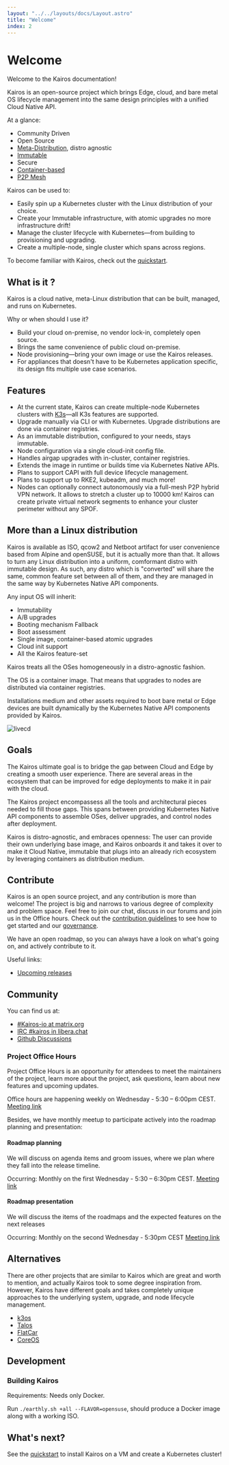 ```yaml
---
layout: "../../layouts/docs/Layout.astro"
title: "Welcome"
index: 2
---
```


# Welcome

Welcome to the Kairos documentation!

Kairos is an open-source project which brings Edge, cloud, and bare metal OS lifecycle management into the same design principles with a unified Cloud Native API.

At a glance:

- Community Driven
- Open Source
- [Meta-Distribution](/architecture/meta), distro agnostic
- [Immutable](/architecture/immutable)
- Secure
- [Container-based](/architecture/container)
- [P2P Mesh](/architecture/network)

Kairos can be used to:

- Easily spin up a Kubernetes cluster with the Linux distribution of your choice.
- Create your Immutable infrastructure, with atomic upgrades no more infrastructure drift!
- Manage the cluster lifecycle with Kubernetes—from building to provisioning and upgrading.
- Create a multiple-node, single cluster which spans across regions.

To become familiar with Kairos, check out the [quickstart](/quickstart/installation).

## What is it ?

Kairos is a cloud native, meta-Linux distribution that can be built, managed, and runs on Kubernetes.

Why or when should I use it?

- Build your cloud on-premise, no vendor lock-in, completely open source.
- Brings the same convenience of public cloud on-premise.
- Node provisioning—bring your own image or use the Kairos releases.
- For appliances that doesn't have to be Kubernetes application specific, its design fits multiple use case scenarios.

## Features

- At the current state, Kairos can create multiple-node Kubernetes clusters with [K3s](https://k3s.io)—all K3s features are supported.
- Upgrade manually via CLI or with Kubernetes. Upgrade distributions are done via container registries.
- As an immutable distribution, configured to your needs, stays immutable.
- Node configuration via a single cloud-init config file.
- Handles airgap upgrades with in-cluster, container registries.
- Extends the image in runtime or builds time via Kubernetes Native APIs.
- Plans to support CAPI with full device lifecycle management.
- Plans to support up to RKE2, kubeadm, and much more!
- Nodes can optionally connect autonomously via a full-mesh P2P hybrid VPN network. It allows to stretch a cluster up to 10000 km!
  Kairos can create private virtual network segments to enhance your cluster perimeter without any SPOF.

## More than a Linux distribution

Kairos is available as ISO, qcow2 and Netboot artifact for user convenience based from Alpine and openSUSE, but it is actually more than that. It allows to turn any Linux distribution into a uniform, comformant distro with immutable design. As such, any distro which is "converted" will share the same, common feature set between all of them, and they are managed in the same way by Kubernetes Native API components.

Any input OS will inherit:

- Immutability
- A/B upgrades
- Booting mechanism Fallback
- Boot assessment
- Single image, container-based atomic upgrades
- Cloud init support
- All the Kairos feature-set

Kairos treats all the OSes homogeneously in a distro-agnostic fashion.

The OS is a container image. That means that upgrades to nodes are distributed via container registries.

Installations medium and other assets required to boot bare metal or Edge devices are built dynamically by the Kubernetes Native API components provided by Kairos.

![livecd](https://user-images.githubusercontent.com/2420543/189219806-29b4deed-b4a1-4704-b558-7a60ae31caf2.gif)

## Goals

The Kairos ultimate goal is to bridge the gap between Cloud and Edge by creating a smooth user experience. There are several areas in the ecosystem that can be improved for edge deployments to make it in pair with the cloud.

The Kairos project encompassess all the tools and architectural pieces needed to fill those gaps. This spans between providing Kubernetes Native API components to assemble OSes, deliver upgrades, and control nodes after deployment.

Kairos is distro-agnostic, and embraces openness: The user can provide their own underlying base image, and Kairos onboards it and takes it over to make it Cloud Native, immutable that plugs into an already rich ecosystem by leveraging containers as distribution medium.

## Contribute

Kairos is an open source project, and any contribution is more than welcome! The project is big and narrows to various degree of complexity and problem space. Feel free to join our chat, discuss in our forums and join us in the Office hours. Check out the [contribution guidelines](https://github.com/kairos-io/kairos/contribute) to see how to get started and our [governance](https://github.com/kairos-io/kairos/blob/master/GOVERNANCE.md).

We have an open roadmap, so you can always have a look on what's going on, and actively contribute to it.

Useful links:

- [Upcoming releases](https://github.com/kairos-io/kairos/issues?q=is%3Aissue+is%3Aopen+label%3Arelease)


## Community

You can find us at:

- [#Kairos-io at matrix.org](https://matrix.to/#/#kairos-io:matrix.org)
- [IRC #kairos in libera.chat](https://web.libera.chat/#kairos)
- [Github Discussions](https://github.com/kairos-io/kairos/discussions)

### Project Office Hours

Project Office Hours is an opportunity for attendees to meet the maintainers of the project, learn more about the project, ask questions, learn about new features and upcoming updates.

Office hours are happening weekly on Wednesday - 5:30 – 6:00pm CEST. [Meeting link](https://meet.google.com/aus-mhta-azb)

Besides, we have monthly meetup to participate actively into the roadmap planning and presentation:

#### Roadmap planning

We will discuss on agenda items and groom issues, where we plan where they fall into the release timeline.

Occurring: Monthly on the first Wednesday - 5:30 – 6:30pm CEST. [Meeting link](https://meet.google.com/fkp-wyjo-qwz)

#### Roadmap presentation

We will discuss the items of the roadmaps and the expected features on the next releases

Occurring: Monthly on the second Wednesday - 5:30pm CEST [Meeting link](https://meet.google.com/cjs-ngcd-ngt)

## Alternatives

There are other projects that are similar to Kairos which are great and worth to mention, and actually Kairos took to some degree inspiration from.
However, Kairos have different goals and takes completely unique approaches to the underlying system, upgrade, and node lifecycle management.

- [k3os](https://github.com/rancher/k3os)
- [Talos](https://github.com/siderolabs/talos)
- [FlatCar](https://flatcar-linux.org/)
- [CoreOS](https://getfedora.org/it/coreos?stream=stable)

## Development

### Building Kairos

Requirements: Needs only Docker.

Run `./earthly.sh +all --FLAVOR=opensuse`, should produce a Docker image along with a working ISO.




## What's next?

See the [quickstart](/quickstart/) to install Kairos on a VM and create a Kubernetes cluster!
